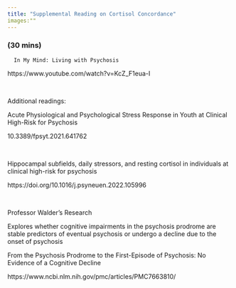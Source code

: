 ```yaml
---
title: "Supplemental Reading on Cortisol Concordance"
images:""
---
```





### (30 mins) ​

      In My Mind: Living with Psychosis ​

https://www.youtube.com/watch?v=KcZ_F1eua-I​

​

Additional readings: ​

Acute Physiological and Psychological Stress Response in Youth at Clinical High-Risk for Psychosis​

10.3389/fpsyt.2021.641762​

​

Hippocampal subfields, daily stressors, and resting cortisol in individuals at clinical high-risk for psychosis​

https://doi.org/10.1016/j.psyneuen.2022.105996​

​

Professor Walder’s Research ​

Explores whether cognitive impairments in the psychosis prodrome are stable predictors of eventual psychosis or undergo a decline due to the onset of psychosis​

From the Psychosis Prodrome to the First-Episode of Psychosis: No Evidence of a Cognitive Decline​

https://www.ncbi.nlm.nih.gov/pmc/articles/PMC7663810/
